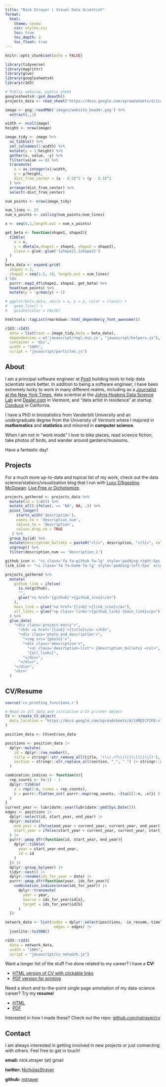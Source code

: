```yaml
---
title: "Nick Strayer | Visual Data Scientist"
format:
  html:
    theme: cosmo
    css: styles.css
    toc: true
    toc_depth: 2
    toc_float: true
---
```


```r
knitr::opts_chunk$set(echo = FALSE)

library(tidyverse)
library(magrittr)
library(glue)
library(googlesheets4)
library(r2d3)

# Public website, public sheet
googlesheets4::gs4_deauth()
projects_data <- read_sheet("https://docs.google.com/spreadsheets/d/1i4PobTTNsYJptE9KvMCiYq4oWEZ99WADJWqXVk4zDhE/edit?usp=sharing")

image <- png::readPNG('images/website_header.png') %>% 
  extract(,,1)

width <- ncol(image)
height <- nrow(image)

image_tidy <- image %>% 
  as_tibble() %>% 
  set_colnames(1:width) %>% 
  mutate(y = 1:height) %>% 
  gather(x, value, -y) %>% 
  filter(value == 0) %>% 
  transmute(
    x = as.integer(x)/width,
    y = y/height,
    dist_from_center = (x - 0.5)^2 + (y - 0.5)^2
  ) %>% 
  arrange(dist_from_center) %>% 
  select(-dist_from_center)

num_points <- nrow(image_tidy)

num_lines <- 25
num_x_points <- ceiling(num_points/num_lines)

x <- seq(0,1,length.out = num_x_points)

get_beta <- function(shape1, shape2){
  tibble(
    x = x, 
    y = dbeta(x,shape1 = shape1, shape2 = shape2),
    class = glue::glue('{shape1},{shape2}')
  )
}
beta_data <- expand.grid(
  shape1 = 2,
  shape2 = seq(1.5, 10, length.out = num_lines)
) %$% 
  purrr::map2_df(shape1, shape2, get_beta) %>% 
  head(num_points) %>% 
  mutate(y = -y/max(y) + 1)

# ggplot(beta_data, aes(x = x, y = y, color = class)) +
#   geom_line() +
#   guides(color = FALSE)

htmltools::tagList(rmarkdown::html_dependency_font_awesome())
```



```r
r2d3::r2d3(
  data = list(text = image_tidy,beta = beta_data), 
  dependencies = c('javascript/regl.min.js', "javascript/helpers.js"), 
  container = 'div', 
  width = "100%",
  script = "javascript/particles.js")
```


## About

I am a principal software engineer at [Posit](https://posit.co/) building tools to help data scientists work better. In addition to being a software engineer, I have been extremely lucky to work in many different realms, including as a [Journalist at the New York Times](http://www.nytimes.com/interactive/2016/08/26/us/college-student-migration.html), data scientist at the [Johns Hopkins Data Science Lab](http://jhudatascience.org/) and [Dealer.com](http://www.dealer.com/) in Vermont, and "data artist in residence" at startup [Conduce](https://www.conduce.com/) in California. 

I have a PhD in biostatistics from Vanderbilt University and an undergraduate degree from the University of Vermont where I majored in __mathematics__ and __statistics__ and minored in __computer science.__

When I am not in "work mode" I love to bike places, read science fiction, take photos of birds, and wander around gardens/museums.

Have a fantastic day!


## Projects


For a much more up-to-date and topical list of my work, check out the data science/statisics/visualization blog that I run with [Lucy D'Agostino McGowan](https://www.lucymcgowan.com/): [Live Free or Dichotomize](http://livefreeordichotomize.com/). 

```r
projects_gathered <- projects_data %>% 
  mutate(id = 1:n()) %>% 
  mutate_all(~ifelse(. == "NA", NA, .)) %>% 
  pivot_longer(
     starts_with('description'),
     names_to = 'description_num',
     values_to = 'description',
     values_drop_na = TRUE
   ) %>% 
  group_by(id) %>% 
  mutate(description_bullets = paste0("<li>", description, "</li>", collapse = "\n") ) %>% 
  ungroup() %>% 
  filter(description_num == 'description_1') 

github_icon <- "<i class='fa fa-github fa-lg' style='padding-right:5px' aria-hidden='true'></i>"
link_icon <- "<i class='fa fa-home fa-lg' style='padding-left:5px' aria-hidden='true'></i>"

projects_gathered %>% 
  mutate(
    github_link = ifelse(
      is.na(github), 
      "", 
      glue("<a href='{github}'>{github_icon}</a>")
    ),
    main_link = glue("<a href='{link}'>{link_icon}</a>"),
    all_links = glue("<p class='links'>{github_link} {main_link}</p>")
  ) %>% 
  glue_data(
    "<div class='project-entry'>",
      "<h3> <a href='{link}'>{title}</a> </h3>",
      "<div class='photo_and_description'>",
        "<img src='{photo}'>",
        "<div class='description'>",
          "<ul class='description-list'> {description_bullets} </ul>",
          "{all_links}",
        "</div>",
      "</div>",
    "</div>", 
    "<hr>"
  )
```



## CV/Resume

```r
source('cv_printing_functions.r')

# Read in all data and initialize a CV printer object
CV <- create_CV_object(
  data_location = "https://docs.google.com/spreadsheets/d/14MQICF2F8-vf8CKPF1m4lyGKO6_thG-4aSwat1e2TWc",  
)

position_data <- CV$entries_data

positions <- position_data |>
  dplyr::mutate(
    id = dplyr::row_number(),
    title = stringr::str_remove_all(title, '(\\(.+?\\))|(\\[)|(\\])'),
    section = stringr::str_replace_all(section, "_", " ") |> stringr::str_to_title()
  )

combination_indices <- function(n){
  rep_counts <- (n:1) - 1
  dplyr::tibble(
    a = rep(1:n, times = rep_counts),
    b = purrr::flatten_int( purrr::map(rep_counts, ~{tail(1:n, .x)}) )
  )
}
current_year <- lubridate::year(lubridate::ymd(Sys.Date()))
edges <- positions |>
  dplyr::select(id, start_year, end_year) |>
  dplyr::mutate(
    end_year = ifelse(end_year > current_year, current_year, end_year),
    start_year = ifelse(start_year > current_year, current_year, start_year)
  ) |>
  purrr::pmap_dfr(function(id, start_year, end_year){
    dplyr::tibble(
      year = start_year:end_year,
      id = id
    )
  }) |>
  dplyr::group_by(year) |>
  tidyr::nest() |>
  dplyr::rename(ids_for_year = data) |>
  purrr::pmap_dfr(function(year, ids_for_year){
    combination_indices(nrow(ids_for_year)) |>
      dplyr::transmute(
        year = year,
        source = ids_for_year$id[a],
        target = ids_for_year$id[b]
      )
  })

network_data <- list(nodes = dplyr::select(positions, -in_resume,-timeline),
                      edges = edges) |>
  jsonlite::toJSON()

```

```r
r2d3::r2d3(
  data = network_data, 
  width = "100%",
  script = "javascript/cv_network.js")
```


Want a longer list of the stuff I've done related to my career? I have a __CV__!

- [HTML version of CV with clickable links](http://nickstrayer.me/cv)
- [PDF version for printing](https://github.com/nstrayer/cv/raw/master/strayer_cv.pdf)


Need a short and to-the-point single page annotation of my data-science career? Try my __resume__!

- [HTML](http://nickstrayer.me/cv/resume.html)
- [PDF](https://github.com/nstrayer/cv/raw/master/strayer_resume.pdf)

Interested in how I made these? Check out the repo: [github.com/nstrayer/cv](https://github.com/nstrayer/cv)


## Contact

I am always interested in getting involved in new projects or just connecting with others. Feel free
to get in touch!

**email:** nick.strayer (at) gmail


**twitter:** <a href="https://twitter.com/NicholasStrayer" target="_blank">NicholasStrayer </a>
   

**github:** <a href="https://github.com/nstrayer" target="_blank">nstrayer </a>
